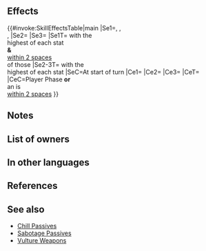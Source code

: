 {{Passive
|name=Yune's Protection
|type=B
|exclusive=1
|canUseWeapon={{WeaponList|exclude=Staff}}
|canUseMove={{MoveList|All}}
|properties=random_owner
|1name=Yune's Protection
|alt1name=Yunes Protection
|1tagid=SID_ユンヌの見守り
|1effect=At start of turn, if any foes have the highest Atk, Spd, Def, or Res on the enemy team, inflicts【Exposure】and【Discord】on those foes and inflicts -7 on the corresponding stat of those foes and foes within 2 spaces of those foes through their next actions.<br><br>If unit initiates combat or is within 2 spaces of an ally, inflicts Atk/Res-5 on foe, inflicts penalty on foe's Atk/Res = highest penalty on each stat between target and foes within 2 spaces of target, and reduces the percentage of foe's non-Special "reduce damage by X%" skills by 50% during combat (excluding area-of-effect Specials).<br><br>【Exposure】<br>Foe's attacks deal +10 damage.<br><br>【Discord】<br>Inflicts Atk/Spd/Def/Res-X on unit during combat (X = 2 + number of allies within 2 spaces of unit; max 5) through its next action.
|1cost=300
|1required=-
}}
==Effects==
{{#invoke:SkillEffectsTable|main
|Se1={{Eft|Penalty|Atk|7}}, {{Eft|Penalty|Spd|7}},<br>{{Eft|Penalty|Def|7}}, {{Eft|Penalty|Res|7}}
|Se2={{SEt|Exposure}}
|Se3={{SEt|Discord}}
|Se1T={{Tgt|Foes}} with the<br>highest of each stat<br>'''&''' {{Tgt|Foes}}<br>[[within 2 spaces]]<br>of those {{Tgt|Foes}}
|Se2-3T={{Tgt|Foes}} with the<br>highest of each stat
|SeC=At start of turn
|Ce1={{Eft|Temporary debuffs|Atk/Res|5}}
|Ce2={{Eft|Temporary debuffs|Atk/Res|highest {{SEt|Penalties}}<br>on {{Tgt|Target Foe}} '''&''' {{Tgt|Foes}}<br>[[within 2 spaces]] of {{Tgt|Target Foe}}}}
|Ce3={{Eft|Reduce Damage Reduction|50%}}
|CeT={{Tgt|Foe}}
|CeC=Player Phase '''or'''<br>an {{Tgt|Ally}} is<br>[[within 2 spaces]]
}}

==Notes==
{{Penalties}}
{{Exposure}}
{{Discord}}
{{SelectStat}}
{{IfUnitInitiates}}
{{TemporaryDebufffromPenalty|multiSource=1|source=the target and foes [[within 2 spaces]] of target}}
{{Reduce Damage Reduction}}
==List of owners==
{{Skill Hero List}}
==In other languages==
{{OtherLanguages
|japanese=ユンヌの見守り
|german=Yunes Schutz
|spanishEU=Favor de Yune
|spanishLA=Favor de Yune
|french=Tutelle de Yune
|italian=Difesa di Yune
|chineseTW=芸娜的守護
|portuguese=Defesa de Yune
}}

==References==
<references/>
==See also==
{{See also skills|cond=(Description LIKE '%highest%penalt%target and foes within _ spaces of target%' OR Description LIKE '%total penalt%foe%within _ spaces of target%') AND Exclusive='1'}}
* [[Chill Passives]]
* [[Sabotage Passives]]
* [[Skill families/Weapons#Vulture|Vulture Weapons]]
{{Passives Navbox|B}}